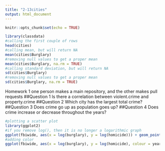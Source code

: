 ```yaml
---
title: "2-13cities"
output: html_document
---
```


```r
knitr::opts_chunk$set(echo = TRUE)
```
```r
library(classdata)
#calling the first couple of rows
head(cities)
#calling mean, but will return NA 
mean(cities$Burglary)
#removing null values to get a proper mean
mean(cities$Burglary, na.rm = TRUE)
#calling standard deviation, but will return NA
sd(cities$Burglary)
#removing null values to get a proper mean
sd(cities$Burglary, na.rm = TRUE)
```
Homework 1
one person makes a main repository, and the other makes pull requests
##Question 1
Is there a correlation between violent.crime and property.crime
##Question 2
Which city has the largest total crime?
##Question 3
Does crime go up as population goes up?
##Question 4
Does crime increase or decrease throughout the years?



```r
#plotting a scatter plot
library(ggplot2)
#if you remove log(), then it is no longer a logarithmic graph
ggplot(fbiwide, aes(x = log(burglary), y = log(homicide))) + geom_point()
#adding color
ggplot(fbiwide, aes(x = log(burglary), y = log(homicide), colour = year)) + geom_point()
```

